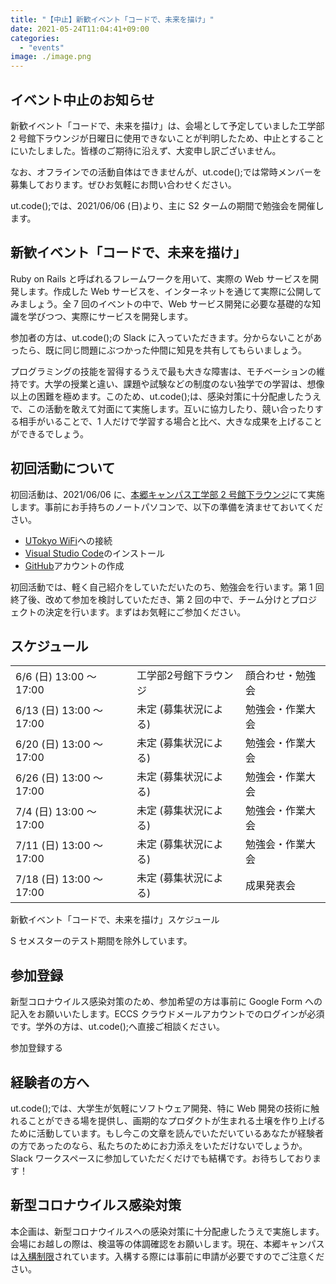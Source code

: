 ```yaml
---
title: "【中止】新歓イベント「コードで、未来を描け」"
date: 2021-05-24T11:04:41+09:00
categories:
  - "events"
image: ./image.png
---
```


## イベント中止のお知らせ

新歓イベント「コードで、未来を描け」は、会場として予定していました工学部 2 号館下ラウンジが日曜日に使用できないことが判明したため、中止とすることにいたしました。皆様のご期待に沿えず、大変申し訳ございません。

なお、オフラインでの活動自体はできませんが、ut.code();では常時メンバーを募集しております。ぜひお気軽にお問い合わせください。

ut.code();では、2021/06/06 (日)より、主に S2 タームの期間で勉強会を開催します。

## 新歓イベント「コードで、未来を描け」

Ruby on Rails と呼ばれるフレームワークを用いて、実際の Web サービスを開発します。作成した Web サービスを、インターネットを通じて実際に公開してみましょう。全 7 回のイベントの中で、Web サービス開発に必要な基礎的な知識を学びつつ、実際にサービスを開発します。

参加者の方は、ut.code();の Slack に入っていただきます。分からないことがあったら、既に同じ問題にぶつかった仲間に知見を共有してもらいましょう。

プログラミングの技能を習得するうえで最も大きな障害は、モチベーションの維持です。大学の授業と違い、課題や試験などの制度のない独学での学習は、想像以上の困難を極めます。このため、ut.code();は、感染対策に十分配慮したうえで、この活動を敢えて対面にて実施します。互いに協力したり、競い合ったりする相手がいることで、1 人だけで学習する場合と比べ、大きな成果を上げることができるでしょう。

## 初回活動について

初回活動は、2021/06/06 に、[本郷キャンパス工学部 2 号館下ラウンジ](https://goo.gl/maps/3481mB56qjosBptt9)にて実施します。事前にお手持ちのノートパソコンで、以下の準備を済ませておいてください。

- [UTokyo WiFi](https://www.u-tokyo.ac.jp/adm/dics/ja/wifi.html)への接続
- [Visual Studio Code](https://code.visualstudio.com/)のインストール
- [GitHub](https://github.com/)アカウントの作成

初回活動では、軽く自己紹介をしていただいたのち、勉強会を行います。第 1 回終了後、改めて参加を検討していただき、第 2 回の中で、チーム分けとプロジェクトの決定を行います。まずはお気軽にご参加ください。

## スケジュール

<table>
  <tbody>
    <tr>
      <td>6/6 (日) 13:00 ～ 17:00</td>
      <td>工学部2号館下ラウンジ</td>
      <td>顔合わせ・勉強会</td>
    </tr>
    <tr>
      <td>6/13 (日) 13:00 ～ 17:00</td>
      <td>未定 (募集状況による)</td>
      <td>勉強会・作業大会</td>
    </tr>
    <tr>
      <td>6/20 (日) 13:00 ～ 17:00</td>
      <td>未定 (募集状況による)</td>
      <td>勉強会・作業大会</td>
    </tr>
    <tr>
      <td>6/26 (日) 13:00 ～ 17:00</td>
      <td>未定 (募集状況による)</td>
      <td>勉強会・作業大会</td>
    </tr>
    <tr>
      <td>7/4 (日) 13:00 ～ 17:00</td>
      <td>未定 (募集状況による)</td>
      <td>勉強会・作業大会</td>
    </tr>
    <tr>
      <td>7/11 (日) 13:00 ～ 17:00</td>
      <td>未定 (募集状況による)</td>
      <td>勉強会・作業大会</td>
    </tr>
    <tr>
      <td>7/18 (日) 13:00 ～ 17:00</td>
      <td>未定 (募集状況による)</td>
      <td>成果発表会</td>
    </tr>
  </tbody>
</table>

新歓イベント「コードで、未来を描け」スケジュール

S セメスターのテスト期間を除外しています。

## 参加登録

新型コロナウイルス感染対策のため、参加希望の方は事前に Google Form への記入をお願いいたします。ECCS クラウドメールアカウントでのログインが必須です。学外の方は、ut.code();へ直接ご相談ください。

参加登録する

## 経験者の方へ

ut.code();では、大学生が気軽にソフトウェア開発、特に Web 開発の技術に触れることができる場を提供し、画期的なプロダクトが生まれる土壌を作り上げるために活動しています。もし今この文章を読んでいただいているあなたが経験者の方であったのなら、私たちのためにお力添えをいただけないでしょうか。Slack ワークスペースに参加していただくだけでも結構です。お待ちしております！

## 新型コロナウイルス感染対策

本企画は、新型コロナウイルスへの感染対策に十分配慮したうえで実施します。会場にお越しの際は、検温等の体調確認をお願いします。現在、本郷キャンパスは[入構制限](https://www.u-tokyo.ac.jp/covid-19/ja/safety/entry-restrictions.html)されています。入構する際には事前に申請が必要ですのでご注意ください。
